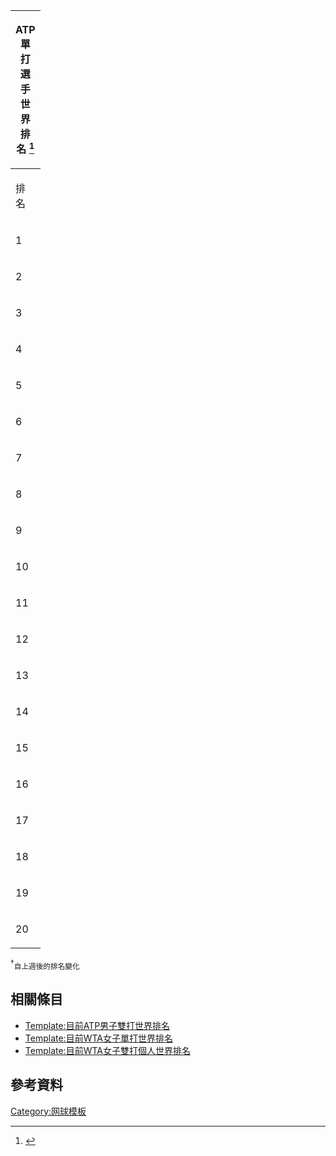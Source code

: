 {{WebSlice-begin|id=1|title=目前ATP男子單打世界排名}}
{|class=wikitable style=text-align:center;
!colspan=5|ATP單打選手世界排名 {{As of|2022|5|23|lc=y}}<ref name="ATPSinglesRankingsCurrent">{{cite web|work=atptour.com|publisher=ATP Tour, Inc.|title=Current ATP Rankings (Singles)| url = http://www.atptour.com/rankings/singles}}</ref> 
|-
! width=30 | 排名
! width=300 | 選手
! width=75 | 積分
! width=50 | 變化<sup>†</sup>
|-
|1
| align=left | {{flagathlete|[[諾瓦克·喬科維奇]]|SRB}} || 8,660 || {{steady}}
|-
|2
| align=left | [[丹尼爾·梅德韋傑夫]] || 7,980 || {{steady}}
|-
|3
| align=left | {{flagathlete|[[亞歷山大·茲韋列夫]]|GER}} || 7,075 || {{steady}}
|-
|4
| align=left | {{flagathlete|[[斯特凡诺斯·齐齐帕斯]]|GRE}} || 5,965 || {{steady}}
|-
|5
| align=left | {{flagathlete|[[拉斐爾·拿度]]|ESP}}|| 5,525 || {{steady}}
|- 
|6
| align=left | {{flagathlete|{{le|卡洛斯·阿爾卡拉斯|Carlos Alcaraz}}|ESP}} || 4,648 || {{steady}}
|-
|7
| align=left | [[安德烈·魯布列夫 (網球運動員)|安德烈·魯布列夫]] || 3,945 || {{steady}}
|-
|8
| align=left | {{flagathlete|[[卡斯珀·魯德]]|NOR}} || 3,940 || {{steady}}
|-
|9
| align=left | {{flagathlete|[[费利克斯·奥热-阿利亚西姆]]|CAN}} ​|| 3,820 || {{steady}}
|-
|10
| align=left | {{flagathlete|[[馬泰奧·貝雷蒂尼]]|ITA}}|| 3,805 || {{steady}}
|-
|11
| align=left | {{flagathlete|[[卡梅隆·諾里]]|GBR}} || 3,455 || {{steady}}
|-
|12
| align=left | {{flagathlete|[[詹尼克·辛纳]]|ITA}} || 3,185 || {{steady}}
|-
|13
| align=left | {{flagathlete|[[休伯特·胡尔卡奇]]|POL}} || 3,095 || {{steady}}
|-
|14
| align=left | {{flagathlete|[[泰勒·哈利·弗里茨]]|USA}} || 2,920 || {{steady}}
|-
|15
| align=left | {{flagathlete|[[丹尼斯·沙波瓦洛夫]]|CAN}} || 2,531 || {{steady}}
|-
|16
| align=left | {{flagathlete|[[迪亞哥·塞巴斯蒂安·施瓦茲曼]]|ARG}} || 2,505 || {{steady}}
|-
|17
| align=left | {{flagathlete|[[瑞利·奧普卡]]|USA}} || 2,180 || {{increase}} 1
|-
|18
| align=left | {{flagathlete|[[巴勃羅·卡雷尼奧·布斯塔]]|ESP}} || 2,135 || {{decrease}} 1
|-
|19
| align=left | {{flagathlete|[[羅伯托·包蒂斯塔·阿古特]]|ESP}} || 1,903 || {{steady}}
|-
|20
| align=left | {{flagathlete|[[阿萊克斯·德·米瑙爾]]|AUS}} || 1,838 || {{increase}} 1
|}
<sup>†</sup><small>自上週後的排名變化</small><noinclude>
<!-- Athletes ranked 21–30 for convenience of editing.
21{{flagathlete|[[格里戈爾·季米特洛夫]]|BUL}}
22{{flagathlete|[[加埃爾·蒙菲爾斯]]|FRA}}
23{{flagathlete|[[馬林·契利奇]]|CRO}}
24{{flagathlete|[[尼科洛茲·巴西拉什威利]]|GEO}}
25[[卡倫·哈查諾夫]]
26{{flagathlete|[[約翰·伊斯內爾]]|USA}}
27{{flagathlete|[[法蘭西斯·蒂亞弗]]|USA}}
28{{flagathlete|[[亞歷山德羅·達維多維奇·弗基納]]|ESP}}
29{{flagathlete|[[博迪克·范德赞舒普]]|NED}}
30{{flagathlete|[[塞巴斯蒂安·科爾達]]|USA}}
-->

==相關條目==
{{Portal|Tennis}}
* [[Template:目前ATP男子雙打世界排名]]
* [[Template:目前WTA女子單打世界排名]]
* [[Template:目前WTA女子雙打個人世界排名]]
==參考資料==
{{Reflist}}
[[Category:网球模板]]

</noinclude>